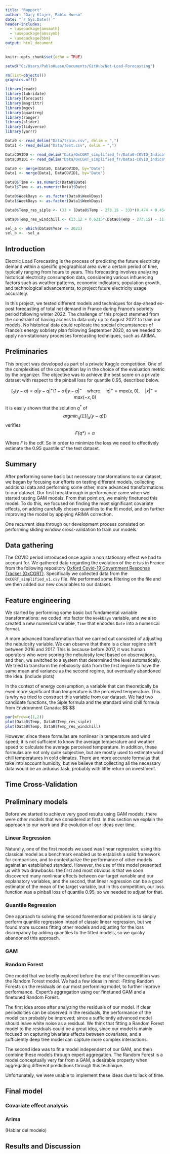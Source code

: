 ```yaml
---
title: "Rapport"
author: "Gary Klajer, Pablo Hueso"
date: "`r Sys.Date()`"
header-includes:
  - \usepackage{amsmath}
  - \usepackage{amssymb}
  - \usepackage{bbm}
output: html_document
---
```


```r
knitr::opts_chunk$set(echo = TRUE)
```

```r
setwd("C:/Users/PabloHueso/Documents/GitHub/Net-Load-Forecasting")
```

```r
rm(list=objects())
graphics.off()

library(readr)
library(lubridate)
library(forecast)
library(magrittr)
library(mgcv)
library(quantreg)
library(ranger)
library(slider)
library(tidyverse)
library(yarrr)
```

```r
Data0 <- read_delim("Data/train.csv", delim = ",")
Data1 <- read_delim("Data/test.csv", delim = ",")

DataCOVID0 <- read_delim("Data/OxCGRT_simplified_fr/Data0-COVID_Indicators.csv", delim = ",")
DataCOVID1 <- read_delim("Data/OxCGRT_simplified_fr/Data1-COVID_Indicators.csv", delim = ",")

Data0 <- merge(Data0, DataCOVID0, by="Date")
Data1 <- merge(Data1, DataCOVID1, by="Date")

Data0$Time <- as.numeric(Data0$Date)
Data1$Time <- as.numeric(Data1$Date)

Data0$WeekDays <- as.factor(Data0$WeekDays)
Data1$WeekDays <- as.factor(Data1$WeekDays)

Data0$Temp_res_siple <- (33 + (Data0$Temp - 273.15 - 33)*(0.474 + 0.454*sqrt(Data0$Wind)) - 0.0454*Data0$Wind)+273.15 

Data0$Temp_res_windchill <- (13.12 + 0.6215*(Data0$Temp - 273.15) - 11.37*(Data0$Wind*3.6)**0.16 + 0.3965*(Data0$Temp - 273.15)*(Data0$Wind*3.6)**0.16) + 273.15

sel_a <- which(Data0$Year <= 2021)
sel_b <- -sel_a

```

## Introduction

Electric Load Forecasting is the process of predicting the future electricity demand within a specific geographical area over a certain period of time, typically ranging from hours to years. This forecasting involves analyzing historical electricity consumption data, considering various influencing factors such as weather patterns, economic indicators, population growth, and technological advancements, to project future electricity usage accurately.

In this project, we tested different models and techniques for day-ahead ex-post forecasting of total net demand in France during France's sobriety period following winter 2022. The challenge of this project stemmed from the constraint of having access to data only up to August 2022 to train our models. No historical data could replicate the special circumstances of France's energy sobriety plan following September 2020, so we needed to apply non-stationary processes forecasting techniques, such as ARIMA.

## Preliminaries

This project was developed as part of a private Kaggle competition. One of the complexities of the competition lay in the choice of the evaluation metric by the organizer. The objective was to achieve the best score on a private dataset with respect to the pinball loss for quantile 0.95, described below.

$$
l_{\alpha}(y-q) = \alpha |y-q|^{+} (1-\alpha )|y-q|^{-}\quad \text{where} \quad |x|^{+} = max(x,0),\quad |x|^{-} = max(-x,0)
$$

It is easily shown that the solution $q^{*}$ of $$ 
argmin_q(\mathbb{E}[l_{\alpha}(y-q)])
$$ verifies $$
F(q*) = \alpha 
$$

Where $F$ is the cdf. So in order to minimize the loss we need to effectively estimate the 0.95 quantile of the test dataset.

## Summary

After performing some basic but necessary transformations to our dataset, we began by focusing our efforts on testing different models, collecting additional data and performing some other, more advanced transformations to our dataset. Our first breakthrough in performance came when we started testing GAM models. From that point on, we mainly finetuned this model. To do this, we focused on finding the most significant covariate effects, on adding carefully chosen quantiles to the fit model, and on further improving the model by applying ARIMA correction.

One recurrent idea through our development process consisted on performing sliding window cross-validation to train our models. 

## Data gathering

The COVID period introduced once again a non stationary effect we had to account for. We gathered data regarding the evolution of the crisis in France from the following repository [Oxford Covid-19 Government Response Tracker (OxCGRT)](https://github.com/OxCGRT/covid-policy-dataset?tab=readme-ov-file). Specifically we collected data from the `OxCGRT_simplified_v1.csv` file. We performed some filtering on the file and we then added our new covariables to our dataset.

## Feature engineering

We started by performing some basic but fundamental variable transformations: we coded into factor the `WeekDays` variable, and we also created a new numerical variable, `Time` that encodes `Date` into a numerical format. 

A more advanced transformation that we carried out consisted of adjusting the nebulosity variable. We can observe that there is a clear regime shift between 2016 and 2017. This is because before 2017, it was human operators who were scoring the nebulosity level based on observations, and then, we switched to a system that determined the level automatically. We tried to transform the nebulosity data from the first regime to have the same mean and variance as the second regime, but eventually abandoned the idea. (include plots)

In the context of energy consumption, a variable that can theoretically be even more significant than temperature is the perceived temperature. This is why we tried to construct this variable from our dataset. We had two candidate functions, the Siple formula and the standard wind chill formula from Environment Canada: \$\$ \begin{equation*}
  \begin{aligned}
          T_{Siple}^{C^{\circ}}} &= 3 + (T\_{air}^{C^{\circ}}- 33)\*(0.474 + 0.454 \sqrt V^{Km/h}-0.0454V^{Km/h})\\ 
          T_{WChill}^{C^{\circ}}} &= 13.2 + 0.6215T_{air}^{C^{\circ}} -  11.37V^{Km/h}+0.3965T\_{air}^{C^{\circ}}}V{Km/h}  \\
           
  \end{aligned}
\end{equation*} \$\$

```r
par(mfrow=c(1,2))
plot(Data0$Temp, Data0$Temp_res_siple)
plot(Data0$Temp, Data0$Temp_res_windchill)
```

However, since these formulas are nonlinear in temperature and wind speed; it is not sufficient to know the average temperature and weather speed to calculate the average perceived temperature. In addition, these formulas are not only quite subjective, but are mostly used to estimate wind chill temperatures in cold climates. There are more accurate formulas that take into account humidity, but we believe that collecting all the necessary data would be an arduous task, probably with little return on investment.

## Time Cross-Validation


## Preliminary models

Before we started to achieve very good results using GAM models, there were other models that we considered at first. In this section we explain the approach to our work and the evolution of our ideas over time.

### Linear Regression

Naturally, one of the first models we used was linear regression; using this classical model as a benchmark enabled us to establish a solid framework for comparison, and to contextualize the performance of other models against an established standard. However, the use of this model presented us with two drawbacks: the first and most obvious is that we soon discovered many nonlinear effects between our target variable and our explanatory variables, and the second, that linear regression can be a good estimator of the mean of the target variable, but in this competition, our loss function was a pinball loss of quantile 0.95, so we needed to adjust for that.

### Quantile Regression

One approach to solving the second forementioned problem is to simply perform quantile regression intead of classic linear regression, but we found more success fitting other models and adjusting for the loss discrepancy by adding quantiles to the fitted models, so we quicky abandoned this approach.

### GAM

### Random Forest

One model that we briefly explored before the end of the competition was the Random Forest model. We had a few ideas in mind: ·Fitting Random Forests on the residuals on our most performing model, to further improve performance. ·Expert's aggregation using our finetuned GAM and a finetuned Random Forest.

The first idea arose after analyzing the residuals of our model. If clear periodicities can be observed in the residuals, the performance of the model can probably be improved; since a sufficiently advanced model should leave white noise as a residual. We think that fitting a Random Forest model to the residuals could be a great idea, since our model is mainly focused on capturing bivariate effects between covariates, and a sufficiently deep tree model can capture more complex interactions.

The second idea was to fit a model independent of our GAM, and then combine these models through expert aggregation. The Random Forest is a model conceptually very far from a GAM, a desirable property when aggregating different predictions through this technique.

Unfortunately, we were unable to implement these ideas due to lack of time.

## Final model

### Covariate effect analysis

### Arima

(Hablar del modelo)

## Results and Discussion
